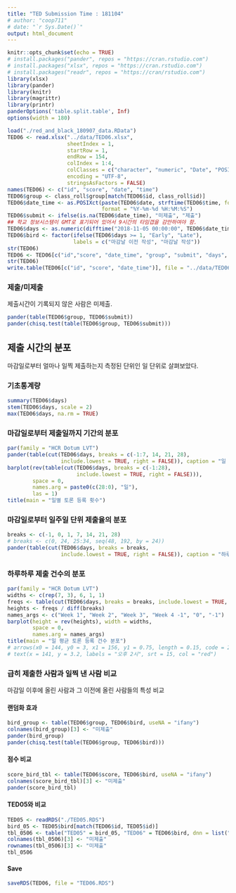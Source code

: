 ```yaml
---
title: "TED Submission Time : 181104"
# author: "coop711"
# date: "`r Sys.Date()`"
output: html_document
---
```


```r
knitr::opts_chunk$set(echo = TRUE)
# install.packages("pander", repos = "https://cran.rstudio.com")
# install.packages("xlsx", repos = "https://cran.rstudio.com")
# install.packages("readr", repos = "https://cran/rstudio.com")
library(xlsx)
library(pander)
library(knitr)
library(magrittr)
library(printr)
panderOptions('table.split.table', Inf)
options(width = 180)
```

<!--
### Data
-->

```r
load("./red_and_black_180907_data.RData")
TED06 <- read.xlsx("../data/TED06.xlsx", 
                   sheetIndex = 1, 
                   startRow = 1, 
                   endRow = 154, 
                   colIndex = 1:4,
                   colClasses = c("character", "numeric", "Date", "POSIXct"),
                   encoding = "UTF-8",
                   stringsAsFactors = FALSE)
names(TED06) <- c("id", "score", "date", "time")
TED06$group <- class_roll$group[match(TED06$id, class_roll$id)]
TED06$date_time <- as.POSIXct(paste(TED06$date, strftime(TED06$time, format = "%H:%M:%S", tz = "GMT")), 
                              format = "%Y-%m-%d %H:%M:%S")
TED06$submit <- ifelse(is.na(TED06$date_time), "미제출", "제출")
## 학교 정보시스템이 GMT로 표기되어 있어서 9시간의 타임갭을 감안하여야 함.
TED06$days <- as.numeric(difftime("2018-11-05 00:00:00", TED06$date_time, units = 'days'))
TED06$bird <- factor(ifelse(TED06$days >= 1, "Early", "Late"), 
                     labels = c("마감날 이전 작성", "마감날 작성"))
str(TED06)
TED06 <- TED06[c("id","score", "date_time", "group", "submit", "days", "bird")]
str(TED06)
write.table(TED06[c("id", "score", "date_time")], file = "../data/TED06.txt", row.names = FALSE)
```


### 제출/미제출

제출시간이 기록되지 않은 사람은 미제출.

```r
pander(table(TED06$group, TED06$submit))
pander(chisq.test(table(TED06$group, TED06$submit)))
```

## 제출 시간의 분포

마감일로부터 얼마나 일찍 제출하는지 측정된 단위인 일 단위로 살펴보았다. 

### 기초통계량

```r
summary(TED06$days)
stem(TED06$days, scale = 2)
max(TED06$days, na.rm = TRUE)
```

### 마감일로부터 제출일까지 기간의 분포

```r
par(family = "HCR Dotum LVT")
pander(table(cut(TED06$days, breaks = c(-1:7, 14, 21, 28), 
                 include.lowest = TRUE, right = FALSE)), caption = "일 단위")
barplot(rev(table(cut(TED06$days, breaks = c(-1:28), 
                      include.lowest = TRUE, right = FALSE))), 
        space = 0,
        names.arg = paste0(c(28:0), "일"),
        las = 1)
title(main = "일별 토론 등록 횟수")
```

### 마감일로부터 일주일 단위 제출율의 분포

```r
breaks <- c(-1, 0, 1, 7, 14, 21, 28)
# breaks <- c(0, 24, 25:34, seq(48, 192, by = 24))
pander(table(cut(TED06$days, breaks = breaks, 
                 include.lowest = TRUE, right = FALSE)), caption = "하루 단위")
```

### 하루하루 제출 건수의 분포

```r
par(family = "HCR Dotum LVT")
widths <- c(rep(7, 3), 6, 1, 1)
freqs <- table(cut(TED06$days, breaks = breaks, include.lowest = TRUE, right = FALSE))
heights <- freqs / diff(breaks)
names_args <- c("Week 1", "Week 2", "Week 3", "Week 4 -1", "0", "-1")
barplot(height = rev(heights), width = widths, 
        space = 0,
        names.arg = names_args)
title(main = "일 평균 토론 등록 건수 분포")
# arrows(x0 = 144, y0 = 3, x1 = 156, y1 = 0.75, length = 0.15, code = 2, col = "red", lwd = 1.5)
# text(x = 141, y = 3.2, labels = "오후 2시", srt = 15, col = "red")
```

### 급히 제출한 사람과 일찍 낸 사람 비교

마감일 이후에 올린 사람과 그 이전에 올린 사람들의 특성 비교

#### 랜덤화 효과

```r
bird_group <- table(TED06$group, TED06$bird, useNA = "ifany")
colnames(bird_group)[3] <- "미제출"
pander(bird_group)
pander(chisq.test(table(TED06$group, TED06$bird)))
```

#### 점수 비교

```r
score_bird_tbl <- table(TED06$score, TED06$bird, useNA = "ifany")
colnames(score_bird_tbl)[3] <- "미제출"
pander(score_bird_tbl)
```

#### TED05와 비교

```r
TED05 <- readRDS("./TED05.RDS")
bird_05 <- TED05$bird[match(TED06$id, TED05$id)]
tbl_0506 <- table("TED05" = bird_05, "TED06" = TED06$bird, dnn = list("TED05", "TED06"), useNA = "ifany")
colnames(tbl_0506)[3] <- "미제출"
rownames(tbl_0506)[3] <- "미제출"
tbl_0506
```

#### Save

```r
saveRDS(TED06, file = "TED06.RDS")
```

